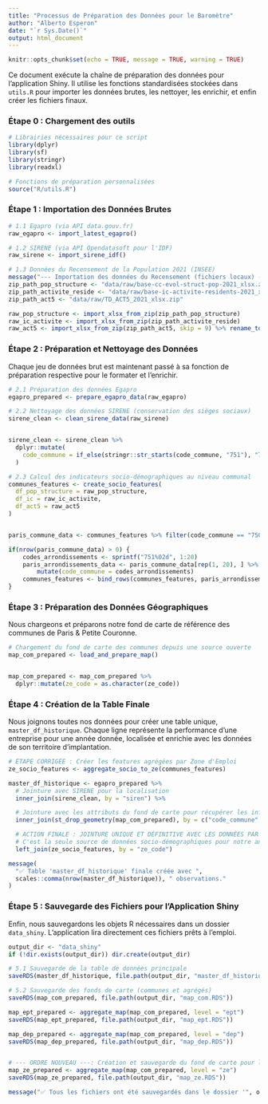 ```yaml
---
title: "Processus de Préparation des Données pour le Baromètre"
author: "Alberto Esperon"
date: "`r Sys.Date()`"
output: html_document
---
```


```r
knitr::opts_chunk$set(echo = TRUE, message = TRUE, warning = TRUE)
```

Ce document exécute la chaîne de préparation des données pour l'application Shiny. Il utilise les fonctions standardisées stockées dans `utils.R` pour importer les données brutes, les nettoyer, les enrichir, et enfin créer les fichiers finaux.

### Étape 0 : Chargement des outils

```r
# Librairies nécessaires pour ce script
library(dplyr)
library(sf)
library(stringr) 
library(readxl)

# Fonctions de préparation personnalisées
source("R/utils.R")
```

### Étape 1 : Importation des Données Brutes

```r
# 1.1 Egapro (via API data.gouv.fr)
raw_egapro <- import_latest_egapro()

# 1.2 SIRENE (via API Opendatasoft pour l'IDF)
raw_sirene <- import_sirene_idf()

# 1.3 Données du Recensement de la Population 2021 (INSEE)
message("--- Importation des données du Recensement (fichiers locaux) ---")
zip_path_pop_structure <- "data/raw/base-cc-evol-struct-pop-2021_xlsx.zip"
zip_path_activite_reside <- "data/raw/base-ic-activite-residents-2021_xlsx (1).zip"
zip_path_act5 <- "data/raw/TD_ACT5_2021_xlsx.zip"

raw_pop_structure <- import_xlsx_from_zip(zip_path_pop_structure)
raw_ic_activite <- import_xlsx_from_zip(zip_path_activite_reside)
raw_act5 <- import_xlsx_from_zip(zip_path_act5, skip = 9) %>% rename_to_com()
```

### Étape 2 : Préparation et Nettoyage des Données

Chaque jeu de données brut est maintenant passé à sa fonction de préparation respective pour le formater et l'enrichir.

```r
# 2.1 Préparation des données Egapro
egapro_prepared <- prepare_egapro_data(raw_egapro)

# 2.2 Nettoyage des données SIRENE (conservation des sièges sociaux)
sirene_clean <- clean_sirene_data(raw_sirene)


sirene_clean <- sirene_clean %>%
  dplyr::mutate(
    code_commune = if_else(stringr::str_starts(code_commune, "751"), "75056", code_commune)
  )

# 2.3 Calcul des indicateurs socio-démographiques au niveau communal
communes_features <- create_socio_features(
  df_pop_structure = raw_pop_structure,
  df_ic = raw_ic_activite,
  df_act5 = raw_act5
)


paris_commune_data <- communes_features %>% filter(code_commune == "75056")

if(nrow(paris_commune_data) > 0) {
    codes_arrondissements <- sprintf("751%02d", 1:20)
    paris_arrondissements_data <- paris_commune_data[rep(1, 20), ] %>%
        mutate(code_commune = codes_arrondissements)
    communes_features <- bind_rows(communes_features, paris_arrondissements_data)
}


```

### Étape 3 : Préparation des Données Géographiques

Nous chargeons et préparons notre fond de carte de référence des communes de Paris & Petite Couronne.

```r
# Chargement du fond de carte des communes depuis une source ouverte
map_com_prepared <- load_and_prepare_map()


map_com_prepared <- map_com_prepared %>%
  dplyr::mutate(ze_code = as.character(ze_code))
```

### Étape 4 : Création de la Table Finale

Nous joignons toutes nos données pour créer une table unique, `master_df_historique`. Chaque ligne représente la performance d'une entreprise pour une année donnée, localisée et enrichie avec les données de son territoire d'implantation.

```r
# ÉTAPE CORRIGÉE : Créer les features agrégées par Zone d'Emploi
ze_socio_features <- aggregate_socio_to_ze(communes_features)

master_df_historique <- egapro_prepared %>%
  # Jointure avec SIRENE pour la localisation
  inner_join(sirene_clean, by = "siren") %>%

  # Jointure avec les attributs du fond de carte pour récupérer les infos EPT/DEP/ZE
  inner_join(st_drop_geometry(map_com_prepared), by = c("code_commune" = "com_code")) %>%

  # ACTION FINALE : JOINTURE UNIQUE ET DÉFINITIVE AVEC LES DONNÉES PAR ZONE D'EMPLOI
  # C'est la seule source de données socio-démographiques pour notre analyse.
  left_join(ze_socio_features, by = "ze_code")

message(
  "✅ Table 'master_df_historique' finale créée avec ",
  scales::comma(nrow(master_df_historique)), " observations."
)
```

### Étape 5 : Sauvegarde des Fichiers pour l'Application Shiny

Enfin, nous sauvegardons les objets R nécessaires dans un dossier `data_shiny`. L'application lira directement ces fichiers prêts à l'emploi.

```r
output_dir <- "data_shiny"
if (!dir.exists(output_dir)) dir.create(output_dir)

# 5.1 Sauvegarde de la table de données principale
saveRDS(master_df_historique, file.path(output_dir, "master_df_historique.RDS"))

# 5.2 Sauvegarde des fonds de carte (communes et agrégés)
saveRDS(map_com_prepared, file.path(output_dir, "map_com.RDS"))

map_ept_prepared <- aggregate_map(map_com_prepared, level = "ept")
saveRDS(map_ept_prepared, file.path(output_dir, "map_ept.RDS"))

map_dep_prepared <- aggregate_map(map_com_prepared, level = "dep")
saveRDS(map_dep_prepared, file.path(output_dir, "map_dep.RDS"))


# --- ORDRE NOUVEAU ---: Création et sauvegarde du fond de carte pour les Zones d'Emploi
map_ze_prepared <- aggregate_map(map_com_prepared, level = "ze")
saveRDS(map_ze_prepared, file.path(output_dir, "map_ze.RDS"))

message("✅ Tous les fichiers ont été sauvegardés dans le dossier '", output_dir, "'.")

```